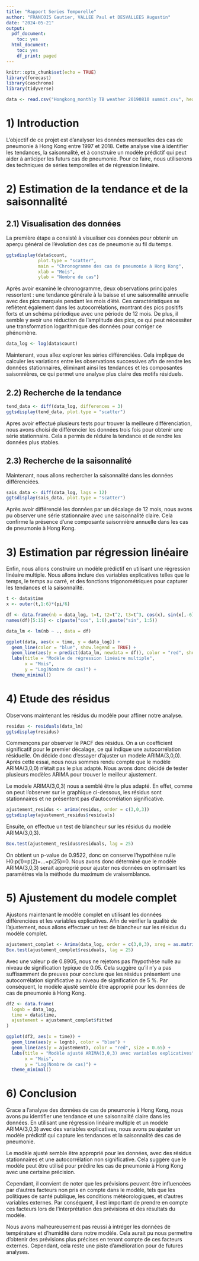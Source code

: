 ---
title: "Rapport Series Temporelle"
author: "FRANCOIS Gautier, VALLEE Paul et DESVALLEES Augustin"
date: "2024-05-21"
output:
  pdf_document:
    toc: yes
  html_document:
    toc: yes
    df_print: paged
---

```{r setup, include=FALSE}
knitr::opts_chunk$set(echo = TRUE)
library(forecast)
library(caschrono)
library(tidyverse)
```

```{r, include=FALSE}
data <- read.csv("Hongkong_monthly TB weather 20190810 summit.csv", header = TRUE, sep = ",")
```

# 1) Introduction
L'objectif de ce projet est d'analyser les données mensuelles des cas de pneumonie à Hong Kong entre 1997 et 2018. Cette analyse vise à identifier les tendances, la saisonnalité, et à construire un modèle prédictif qui peut aider à anticiper les futurs cas de pneumonie. Pour ce faire, nous utiliserons des techniques de séries temporelles et de régression linéaire.

# 2) Estimation de la tendance et de la saisonnalité
## 2.1) Visualisation des données

La première étape a consisté à visualiser ces données pour obtenir un aperçu général de l'évolution des cas de pneumonie au fil du temps.

```{r, echo=FALSE}
ggtsdisplay(data$count, 
            plot.type = "scatter", 
            main = "Chronogramme des cas de pneumonie à Hong Kong",
            xlab = "Mois",
            ylab = "Nombre de cas")
```

Après avoir examiné le chronogramme, deux observations principales ressortent : une tendance générale à la baisse et une saisonnalité annuelle avec des pics marqués pendant les mois d'été. Ces caractéristiques se reflètent également dans les autocorrélations, montrant des pics positifs forts et un schéma périodique avec une période de 12 mois. De plus, il semble y avoir une réduction de l'amplitude des pics, ce qui peut nécessiter une transformation logarithmique des données pour corriger ce phénomène.

```{r, include=FALSE}
data_log <- log(data$count)
```

Maintenant, vous allez explorer les séries différenciées. Cela implique de calculer les variations entre les observations successives afin de rendre les données stationnaires, éliminant ainsi les tendances et les composantes saisonnières, ce qui permet une analyse plus claire des motifs résiduels.




## 2.2) Recherche de la tendance

```{r, echo=FALSE}
tend_data <- diff(data_log, differences = 3)
ggtsdisplay(tend_data, plot.type = "scatter")
```

Apres avoir effectué plusieurs tests pour trouver la meilleure différenciation, nous avons choisi de différencier les données trois fois pour obtenir une série stationnaire. Cela a permis de réduire la tendance et de rendre les données plus stables.

## 2.3) Recherche de la saisonnalité

Maintenant, nous allons rechercher la saisonnalité dans les données différenciées.

```{r, echo=FALSE}
sais_data <- diff(data_log, lags = 12)
ggtsdisplay(sais_data, plot.type = "scatter")
```

Après avoir différencié les données par un décalage de 12 mois, nous avons pu observer une série stationnaire avec une saisonnalité claire. Cela confirme la présence d'une composante saisonnière annuelle dans les cas de pneumonie à Hong Kong.

# 3) Estimation par régression linéaire

Enfin, nous allons construire un modèle prédictif en utilisant une régression linéaire multiple. Nous allons inclure des variables explicatives telles que le temps, le temps au carré, et des fonctions trigonométriques pour capturer les tendances et la saisonnalité.


```{r, include=FALSE}  
t <- data$time
x <- outer(t,1:6)*(pi/6)

df <- data.frame(nb = data_log, t=t, t2=t^2, t3=t^3, cos(x), sin(x[,-6]))
names(df)[5:15] <- c(paste("cos", 1:6),paste("sin", 1:5))

data_lm <- lm(nb ~ ., data = df)
```

```{r, echo=FALSE}
ggplot(data, aes(x = time, y = data_log)) +
  geom_line(color = "blue", show.legend = TRUE) + 
  geom_line(aes(y = predict(data_lm, newdata = df)), color = "red", show.legend = TRUE, size = 0.65) +  
  labs(title = "Modèle de régression linéaire multiple",
       x = "Mois",
       y = "Log(Nombre de cas)") +
  theme_minimal()
```

# 4) Etude des résidus

Observons maintenant les résidus du modèle pour affiner notre analyse.
```{r, echo=FALSE}
residus <- residuals(data_lm)
ggtsdisplay(residus)
```

Commençons par observer le PACF des résidus. On a un coefficient significatif pour le premier décalage, ce qui indique une autocorrélation résiduelle. On décide donc d'essayer d'ajuster un modele ARIMA(3,0,0). Après cette essai, nous nous sommes rendu compte que le modèle ARIMA(3,0,0) n'était pas le plus adapté. Nous avons donc décidé de tester plusieurs modèles ARIMA pour trouver le meilleur ajustement.

Le modele ARIMA(3,0,3) nous a semblé être le plus adapté. En effet, comme on peut l'observer sur le graphique ci-dessous, les résidus sont stationnaires et ne présentent pas d'autocorrélation significative.

```{r, echo=FALSE}
ajustement_residus <- arima(residus, order = c(3,0,3))
ggtsdisplay(ajustement_residus$residuals)
```

Ensuite, on effectue un test de blancheur sur les résidus du modèle ARIMA(3,0,3). 

```{r, echo=FALSE}
Box.test(ajustement_residus$residuals, lag = 25)
```
On obtient un p-value de 0.9522, donc on conserve l'hypothèse nulle H0:p(1)=p(2)=...=p(25)=0. 
Nous avons donc déterminé que le modèle ARIMA(3,0,3) serait approprié pour ajuster nos données en optimisant les paramètres via la méthode du maximum de vraisemblance.


# 5) Ajustement du modele complet

Ajustons maintenant le modèle complet en utilisant les données différenciées et les variables explicatives.
Afin de vérifier la qualité de l'ajustement, nous allons effectuer un test de blancheur sur les résidus du modèle complet.

```{r, echo=FALSE}
ajustement_complet <- Arima(data_log, order = c(3,0,3), xreg = as.matrix(df[,-1]))
Box.test(ajustement_complet$residuals, lag = 25)
```
Avec une valeur p de 0.8905, nous ne rejetons pas l'hypothèse nulle au niveau de signification typique de 0.05. Cela suggère qu'il n'y a pas suffisamment de preuves pour conclure que les résidus présentent une autocorrélation significative au niveau de signification de 5 %. Par conséquent, le modèle ajusté semble être approprié pour les données de cas de pneumonie à Hong Kong.

```{r, include=FALSE}
df2 <- data.frame(
  lognb = data_log,
  time = data$time,
  ajustement = ajustement_complet$fitted
)
```


```{r, echo=FALSE}
ggplot(df2, aes(x = time)) +
  geom_line(aes(y = lognb), color = "blue") + 
  geom_line(aes(y = ajustement), color = "red", size = 0.65) +  
  labs(title = "Modèle ajusté ARIMA(3,0,3) avec variables explicatives",
       x = "Mois",
       y = "Log(Nombre de cas)") +
  theme_minimal()
```

# 6) Conclusion

Grace a l'analyse des données de cas de pneumonie à Hong Kong, nous avons pu identifier une tendance et une saisonnalité claire dans les données. En utilisant une régression linéaire multiple et un modèle ARIMA(3,0,3) avec des variables explicatives, nous avons pu ajuster un modèle prédictif qui capture les tendances et la saisonnalité des cas de pneumonie.

Le modèle ajusté semble être approprié pour les données, avec des résidus stationnaires et une autocorrélation non significative. Cela suggère que le modèle peut être utilisé pour prédire les cas de pneumonie à Hong Kong avec une certaine précision.

Cependant, il convient de noter que les prévisions peuvent être influencées par d'autres facteurs non pris en compte dans le modèle, tels que les politiques de santé publique, les conditions météorologiques, et d'autres variables externes. Par conséquent, il est important de prendre en compte ces facteurs lors de l'interprétation des prévisions et des résultats du modèle.

Nous avons malheureusement pas reussi à intréger les données de température et d'humidité dans notre modèle. Cela aurait pu nous permettre d'obtenir des prévisions plus précises en tenant compte de ces facteurs externes. Cependant, cela reste une piste d'amélioration pour de futures analyses.





